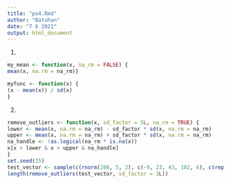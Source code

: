 ```yaml
---
title: "ps4.Rmd"
author: "Batuhan"
date: "7 6 2021"
output: html_document
---
```


1.

```r
my_mean <- function(x, na_rm = FALSE) {
mean(x, na.rm = na_rm)}

```

```r
myfunc <- function(x) {
(x - mean(x)) / sd(x)
}
```


2.

```r
remove_outliers <- function(x, sd_factor = 5L, na_rm = TRUE) {
lower <- mean(x, na.rm = na_rm) - sd_factor * sd(x, na.rm = na_rm)
upper <- mean(x, na.rm = na_rm) + sd_factor * sd(x, na.rm = na_rm)
na_handle <- !as.logical(na_rm * is.na(x))
x[x > lower & x < upper & na_handle]
}
set.seed(25)
test_vector <- sample(c(rnorm(200, 5, 2), c(-9, 23, 43, 102, 6), c(rep(NA, 5))))
length(remove_outliers(test_vector, sd_factor = 3L))
```

